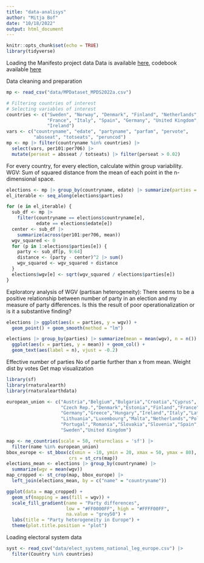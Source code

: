 ```yaml
---
title: "data-analisys"
author: "Mitja Bof"
date: "10/18/2022"
output: html_document
---
```


```r
knitr::opts_chunk$set(echo = TRUE)
library(tidyverse)
```

Loading the Manifesto project data
Data is available [here](https://manifesto-project.wzb.eu/datasets), codebook available [here](https://manifesto-project.wzb.eu/down/data/2022a/codebooks/codebook_MPDataset_MPDS2022a.pdf)

Data cleaning and preparation

```r
mp <- read_csv("data/MPDataset_MPDS2022a.csv")

# Filtering countries of interest
# Selecting variables of interest
countries <- c("Sweden", "Norway", "Denmark", "Finland", "Netherlands",
               "France", "Italy", "Spain", "Germany", "United Kingdom",
               "Ireland")
vars <- c("countryname", "edate", "partyname", "parfam", "pervote",
          "absseat", "totseats", "peruncod")
mp <- mp |> filter(countryname %in% countries) |> 
  select(vars, per101:per706) |> 
  mutate(perseat = absseat / totseats) |> filter(perseat > 0.02)

```

For every country, for every election, calculate within group variability.
WGV: Sum of squared distance from the mean of each point in the n-dimensional space.

```r
elections <- mp |> group_by(countryname, edate) |> summarize(parties = n())
el_iterable <- seq_along(elections$parties)

for (e in el_iterable) {
  sub_df <- mp |> 
    filter(countryname == elections$countryname[e], 
           edate == elections$edate[e])
  center <- sub_df |> 
    summarize(across(per101:per706, mean))
  wgv_squared <- 0
  for (p in 1:elections$parties[e]) {
    party <- sub_df[p, 9:64]
    distance <- (party - center)^2 |> sum()
    wgv_squared <- wgv_squared + distance
  }
  elections$wgv[e] <- sqrt(wgv_squared / elections$parties[e])
}
```

Exploratory analysis of WGV (partisan heterogeneity):
There seems to be a positive relationship between number of party in an election and my measure of party differences. Is this the result of poor operationalization or is it a substantive finding?

```r
elections |> ggplot(aes(x = parties, y = wgv)) + 
  geom_point() + geom_smooth(method = "lm")

elections |> group_by(parties) |> summarize(mean = mean(wgv), n = n()) |>
  ggplot(aes(x = parties, y = mean)) + geom_col() + 
  geom_text(aes(label = n), vjust = -0.2)
```

Effective number of parties
No of partie further than x from mean.
Weight dist by votes
Get map visualization

```r
library(sf)
library(rnaturalearth)
library(rnaturalearthdata)

european_union <- c("Austria","Belgium","Bulgaria","Croatia","Cyprus",
                    "Czech Rep.","Denmark","Estonia","Finland","France",
                    "Germany","Greece","Hungary","Ireland","Italy","Latvia",
                    "Lithuania","Luxembourg","Malta","Netherlands","Poland",
                    "Portugal","Romania","Slovakia","Slovenia","Spain",
                    "Sweden","United Kingdom")

map <- ne_countries(scale = 50, returnclass = 'sf') |> 
  filter(name %in% european_union)
bbox_europe <- st_bbox(c(xmin = -10, ymin = 20, xmax = 50, ymax = 80), 
                       crs = st_crs(map))
elections_mean <- elections |> group_by(countryname) |>
  summarize(wgv = mean(wgv))
map_cropped <- st_crop(map, bbox_europe) |> 
  left_join(elections_mean, by = c("name" = "countryname"))

ggplot(data = map_cropped) +
  geom_sf(mapping = aes(fill = wgv)) +
  scale_fill_gradient(name = "Party differences", 
                      low = "#FF0000FF", high = "#FFFF00FF", 
                      na.value = "grey50") +
  labs(title = "Party heterogeneity in Europe") +
  theme(plot.title.position = "plot")

```

Loading electoral system data

```r
syst <- read_csv("data/elect_systems_national_leg_europe.csv") |> 
  filter(Country %in% countries)
```


